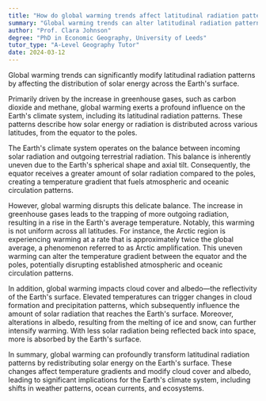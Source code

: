 ```yaml
---
title: "How do global warming trends affect latitudinal radiation patterns?"
summary: "Global warming trends can alter latitudinal radiation patterns by changing the distribution of solar energy on Earth's surface."
author: "Prof. Clara Johnson"
degree: "PhD in Economic Geography, University of Leeds"
tutor_type: "A-Level Geography Tutor"
date: 2024-03-12
---
```


Global warming trends can significantly modify latitudinal radiation patterns by affecting the distribution of solar energy across the Earth's surface.

Primarily driven by the increase in greenhouse gases, such as carbon dioxide and methane, global warming exerts a profound influence on the Earth's climate system, including its latitudinal radiation patterns. These patterns describe how solar energy or radiation is distributed across various latitudes, from the equator to the poles.

The Earth's climate system operates on the balance between incoming solar radiation and outgoing terrestrial radiation. This balance is inherently uneven due to the Earth's spherical shape and axial tilt. Consequently, the equator receives a greater amount of solar radiation compared to the poles, creating a temperature gradient that fuels atmospheric and oceanic circulation patterns.

However, global warming disrupts this delicate balance. The increase in greenhouse gases leads to the trapping of more outgoing radiation, resulting in a rise in the Earth's average temperature. Notably, this warming is not uniform across all latitudes. For instance, the Arctic region is experiencing warming at a rate that is approximately twice the global average, a phenomenon referred to as Arctic amplification. This uneven warming can alter the temperature gradient between the equator and the poles, potentially disrupting established atmospheric and oceanic circulation patterns.

In addition, global warming impacts cloud cover and albedo—the reflectivity of the Earth's surface. Elevated temperatures can trigger changes in cloud formation and precipitation patterns, which subsequently influence the amount of solar radiation that reaches the Earth's surface. Moreover, alterations in albedo, resulting from the melting of ice and snow, can further intensify warming. With less solar radiation being reflected back into space, more is absorbed by the Earth's surface.

In summary, global warming can profoundly transform latitudinal radiation patterns by redistributing solar energy on the Earth's surface. These changes affect temperature gradients and modify cloud cover and albedo, leading to significant implications for the Earth's climate system, including shifts in weather patterns, ocean currents, and ecosystems.
    